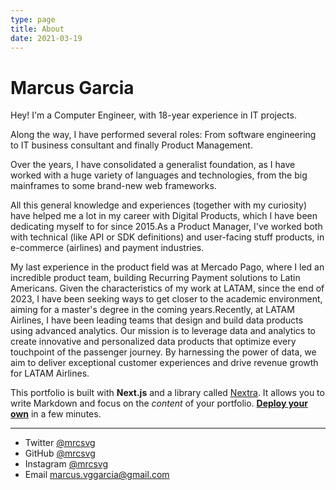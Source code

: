 ```yaml
---
type: page
title: About
date: 2021-03-19
---
```


# Marcus Garcia

Hey! I'm a Computer Engineer, with 18-year experience in IT projects. 

Along the way, I have performed several roles: From software engineering to IT business consultant and finally Product Management. 

Over the years, I have consolidated a generalist foundation, as I have worked with a huge variety of languages and technologies, from the big mainframes to some brand-new web frameworks. 

All this general knowledge and experiences (together with my curiosity) have helped me a lot in my career with Digital Products, which I have been dedicating myself to for since 2015.As a Product Manager, I've worked both with technical (like API or SDK definitions) and user-facing stuff products, in e-commerce (airlines) and payment industries. 

My last experience in the product field was at Mercado Pago, where I led an incredible product team, building Recurring Payment solutions to Latin Americans. Given the characteristics of my work at LATAM, since the end of 2023, I have been seeking ways to get closer to the academic environment, aiming for a master's degree in the coming years.Recently, at LATAM Airlines, I have been leading teams that design and build data products using advanced analytics. Our mission is to leverage data and analytics to create innovative and personalized data products that optimize every touchpoint of the passenger journey. By harnessing the power of data, we aim to deliver exceptional customer experiences and drive revenue growth for LATAM Airlines.


This portfolio is built with **Next.js** and a library called [Nextra](https://nextra.vercel.app/). It allows you to write Markdown and focus on the _content_ of your portfolio. [**Deploy your own**](https://vercel.com/new/clone?demo-title=Portfolio+Starter+Kit&demo-description=Easily+create+a+portfolio+with+Next.js+and+Markdown.&demo-url=https%3A%2F%2Fdemo.vercel.blog%2F&demo-image=%2F%2Fimages.ctfassets.net%2Fe5382hct74si%2F2aC4eHLrOKmT4fnLfoNGK2%2F14b1e6bbe598ec023ffe85001d31e634%2FCleanShot_2022-04-11_at_23.12.01.png&project-name=Portfolio+Starter+Kit&repository-name=portfolio-starter-kit&repository-url=https%3A%2F%2Fgithub.com%2Fvercel%2Fnextjs-portfolio-starter&from=templates&skippable-integrations=1&teamCreateStatus=hidden) in a few minutes.

---

- Twitter [@mrcsvg](https://twitter.com/mrcsvg)
- GitHub [@mrcsvg](https://github.com/mrcsvg)
- Instagram [@mrcsvg](https://instagram.com/mrcsvg)
- Email marcus.vggarcia@gmail.com
